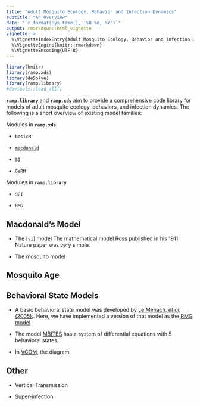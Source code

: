 ```yaml
---
title: "Adult Mosquito Ecology, Behavior and Infection Dynamics"
subtitle: "An Overview"
date: "`r format(Sys.time(), '%B %d, %Y')`"
output: rmarkdown::html_vignette
vignette: >
  %\VignetteIndexEntry{Adult Mosquito Ecology, Behavior and Infection Dynamics}
  %\VignetteEngine{knitr::rmarkdown}
  %\VignetteEncoding{UTF-8}
---
```

  
```r
library(knitr)
library(ramp.xds)
library(deSolve)
library(ramp.library)
#devtools::load_all()
```

**`ramp.library`** and **`ramp.xds`** aim to provide a comprehensive code library for models of adult mosquito ecology, behaviors, and infection dynamics. The following is a short overview of existing model families:

Modules in **`ramp.xds`**

- `basicM` 

- [`macdonald`](MYZ-Macdonald.html)

- `SI` 

- `GeRM` 

Modules in **`ramp.library`**

- `SEI` 

- `RMG` 

## Macdonald's Model 

+ The [`si`] model The mathematical model Ross published in his 1911 Nature paper was very simple. 

+ The mosquito model  

## Mosquito Age 

## Behavioral State Models 

+ A basic behavioral state model was developed by [Le Menach, *et al.* (2005).](https://doi.org/10.1186/1475-2875-4-23). Here, we have implemented a version of that model as the [RMG model](MYZ-xde-RMG.html)

+ The model [MBITES](https://journals.plos.org/ploscompbiol/article?id=10.1371/journal.pcbi.1007446) has a system of differential equations with 5 behavioral states. 

+ In [VCOM](https://doi.org/10.1371/journal.pone.0187680), the diagram

## Other 

+ Vertical Transmission 

+ Super-infection 

